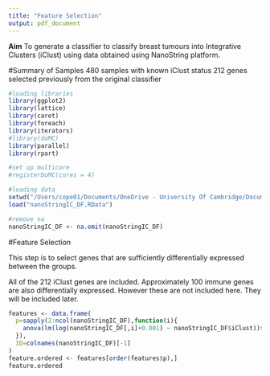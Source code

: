 ```yaml
---
title: "Feature Selection"
output: pdf_document
---
```



**Aim**
To generate a classifier to classify breast tumours into Integrative Clusters (iClust) using data obtained using NanoString platform.


#Summary of Samples
480 samples with known iClust status
212 genes selected previously from the original classifier


```r
#loading libraries
library(ggplot2)
library(lattice)
library(caret)
library(foreach)
library(iterators)
#library(doMC)
library(parallel)
library(rpart)

#set up multicore
#registerDoMC(cores = 4)

#loading data
setwd("/Users/cope01/Documents/OneDrive - University Of Cambridge/Documents/PhD/Nanostring/R scripts")
load("nanoStringIC_DF.RData")

#remove na
nanoStringIC_DF <- na.omit(nanoStringIC_DF)

```

#Feature Selection

This step is to select genes that are sufficiently differentially expressed between the groups.

All of the 212 iClust genes are included.
Approximately 100 immune genes are also differentially expressed.  However these are not included here.  They will be included later.


```r
features <- data.frame(
  p=sapply(2:ncol(nanoStringIC_DF),function(i){
    anova(lm(log(nanoStringIC_DF[,i]+0.001) ~ nanoStringIC_DF$iClust))$"Pr(>F)"[1]
  }),
  ID=colnames(nanoStringIC_DF)[-1]
)
feature.ordered <- features[order(features$p),]
feature.ordered
```
